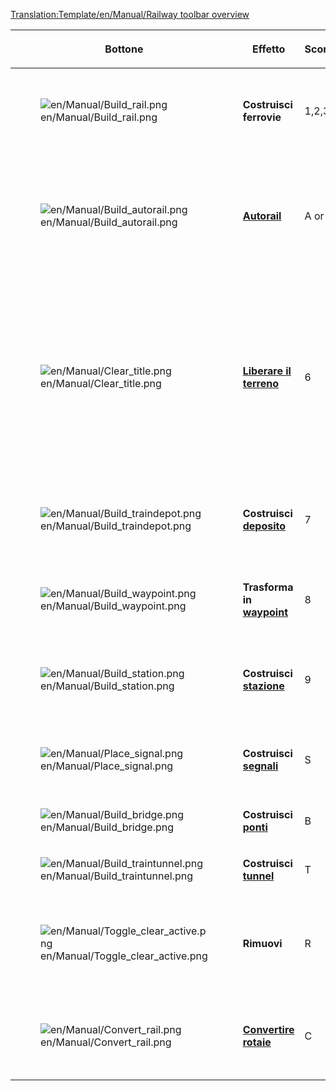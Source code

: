 <noinclude>[[Translation:Template/en/Manual/Railway toolbar overview]]</noinclude><noinclude></noinclude>
{|{{en/Wikitable}}
|- style="background:#efefef"
!width='100' |Bottone
!width='150' |Effetto
!Scorciatoria
!Descrizione

|-
|[[File:en/Manual/Build rail.png]]
|'''Costruisci ferrovie'''
|1,2,3,4
|Crea un binario nella direzione selezionata, è possibile cliccare e trascinare per le tracce dritte. Non efficiente come lo strumento [[it/Archive/Manual/Autorail|Autorail]].

|-
|[[File:en/Manual/Build autorail.png]]
|'''[[it/Archive/Manual/Autorail|Autorail]]'''
|A or 5
|Uno strumento molto efficiente per costruire tracciati ferroviari in qualsiasi direzione (inizialmente non proprio agevole, occorre prenderci la mano). Se usato in combinazione con il tasto Ctrl premuto, rimuove facilmente i binari.

|-
|[[File:en/Manual/Clear title.png]]
|'''[[it/Manual/Modellazione terreno|Liberare il terreno]]'''
|6
|Lo strumento dinamite è usato per cancellare i tiles della tua traccia che hai costruito in modo errato, o altri ostacoli sulla tua strada (non proprio tutto però). Si noti che cliccando sulla [[it/Manual/Stazioni| stazione]] la si rimuoverà completamente se non ci sono treni in essa. Per rimuovere solo pezzi di stazione, tiles uno ad uno, utilizzare lo strumento [R] di rimozione [[File:en/Manual/Toggle clear active.png]] + Stazione [[File:en/Build station.png]].

|-
|[[File:en/Manual/Build traindepot.png]]
|'''Costruisci [[it/Manual/Depositi|deposito]]'''
|7
|Apre la finestra di cotruzione dei [[it/Manual/Depositi|depositi]] per sceglierne l'orientamento in base a dove dovrà essere rivolta l'entrata del deposito.

|-
|[[File:en/Manual/Build waypoint.png]]
|'''Trasforma in [[it/Manual/Waypoint|waypoint]]'''
|8
|Vi permette di trasformare una sezione di rotaia in un [[it/Manual/Waypoint|waypoint]] (punto di riferimento per un percorso di un treno).

|-
|[[File:en/Manual/Build station.png]]
|'''Costruisci [[it/Manual/Stazioni|stazione]]'''
|9
|Apre la finestra per costruire le stazioni e da cui puoi scegliere numero e dimensione delle banchine ferroviarie oltre all'orientamento della stazione

|-
|[[File:en/Manual/Place signal.png]]
|'''Costruisci [[it/Manual/Segnali|segnali]]'''
|S
|Apre l'interfaccia selezione [[it/Manual/Segnali|segnale]] che puoi usare per regolare il traffico sui tuoi tracciati e prevenire ingorghi ed incidenti.

|-
|[[File:en/Manual/Build bridge.png]]
|'''Costruisci [[it/Manual/Ponti|ponti]]'''
|B
|Ti permette di costruire [[it/Manual/Ponti|ponti ferroviari]].
|-
|[[File:en/Manual/Build traintunnel.png]]
|'''Costruisci [[it/Manual/Tunnel|tunnel]]'''
|T
|Ti premette di costruire [[it/Manual/Tunnel|gallerie]] sotterranee o trafori.
|-
|[[File:en/Manual/Toggle clear active.png]]
|'''Rimuovi'''
|R
|Clicca su questo pulsante dopo aver selezionato un altro strumento per rimuovere quel dato elemento. Ad esempio è possibile rimuovere i segnali da una guida o stazioni uno per uno.

|-
|[[File:en/Manual/Convert rail.png]]
|'''[[it/Manual/Convertire rotaia|Convertire rotaie]]'''
|C
|Converte un tracciato da un tipo di rotaia a quello selezionato tramite il menu Costruisci ferrovie, la toolbar deve essere aperta sul tipo di ferrovia a cui si vuole convertire.

|}
